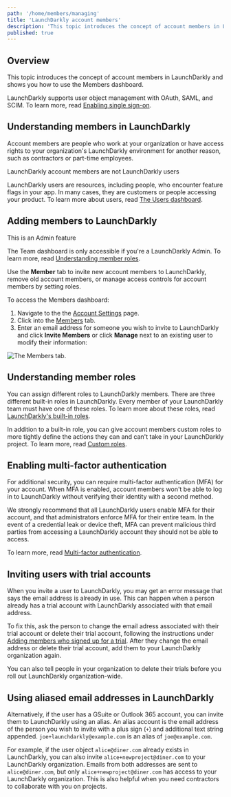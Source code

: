 ```yaml
---
path: '/home/members/managing'
title: 'LaunchDarkly account members'
description: 'This topic introduces the concept of account members in LaunchDarkly and shows you how to use the Team dashboard. LaunchDarkly supports user object management with OAuth, SAML, and SCIM.'
published: true
---
```


## Overview

This topic introduces the concept of account members in LaunchDarkly and shows you how to use the Members dashboard.

LaunchDarkly supports user object management with OAuth, SAML, and SCIM. To learn more, read [Enabling single sign-on](/home/account-security/sso).

## Understanding members in LaunchDarkly

Account members are people who work at your organization or have access rights to your organization's LaunchDarkly environment for another reason, such as contractors or part-time employees.

<Callout intent="info">
<CalloutTitle>LaunchDarkly account members are not LaunchDarkly users</CalloutTitle>
<CalloutDescription>

LaunchDarkly users are resources, including people, who encounter feature flags in your app. In many cases, they are customers or people accessing your product. To learn more about users, read [The Users dashboard](/home/users/users-dashboard).

</CalloutDescription>
</Callout>

## Adding members to LaunchDarkly

<Callout intent="alert">
<CalloutTitle>This is an Admin feature</CalloutTitle>
<CalloutDescription>

The Team dashboard is only accessible if you're a LaunchDarkly Admin. To learn more, read [Understanding member
roles](#understanding-member-roles).

</CalloutDescription>
</Callout>

Use the **Member** tab to invite new account members to LaunchDarkly, remove old account members, or manage access controls for account members by setting roles.

To access the Members dashboard:

1. Navigate to the the [Account Settings](https://app.launchdarkly.com/settings) page.
2. Click into the [Members](https://app.launchdarkly.com/settings/members) tab.
3. Enter an email address for someone you wish to invite to LaunchDarkly and click **Invite Members** or click **Manage** next to an existing user to modify their information:

![The Members tab.](../../../images/settings-team.png)


## Understanding member roles

You can assign different roles to LaunchDarkly members. There are three different built-in roles in LaunchDarkly. Every member of your LaunchDarkly team must have one of these roles. To learn more about these roles, read [LaunchDarkly's built-in roles](/home/members/built-in-roles).

In addition to a built-in role, you can give account members custom roles to more tightly define the actions they can and can't take in your LaunchDarkly project. To learn more, read [Custom roles](/home/members/custom-roles).

## Enabling multi-factor authentication

For additional security, you can require multi-factor authentication (MFA) for your account. When MFA is enabled, account members won't be able to log in to LaunchDarkly without verifying their identity with a second method.

We strongly recommend that all LaunchDarkly users enable MFA for their account, and that administrators enforce MFA for their entire team. In the event of a credential leak or device theft, MFA can prevent malicious third parties from accessing a LaunchDarkly account they should not be able to access.

To learn more, read [Multi-factor authentication](/home/account-security/mfa).

## Inviting users with trial accounts

When you invite a user to LaunchDarkly, you may get an error message that says the email address is already in use. This can happen when a person already has a trial account with LaunchDarkly associated with that email address.

To fix this, ask the person to change the email adress associated with their trial account or delete their trial account, following the instructions under [Adding members who signed up for a trial](/home/getting-started/your-account#adding-members-who-signed-up-for-a-trial). After they change the email address or delete their trial account, add them to your LaunchDarkly organization again.

You can also tell people in your organization to delete their trials before you roll out LaunchDarkly organization-wide.

## Using aliased email addresses in LaunchDarkly

Alternatively, if the user has a GSuite or Outlook 365 account, you can invite them to LaunchDarkly using an alias. An alias account is the email address of the person you wish to invite with a plus sign (`+`) and additional text string appended. `joe+launchdarkly@example.com` is an alias of `joe@example.com`.

For example, if the user object `alice@diner.com` already exists in LaunchDarkly, you can also invite `alice+newproject@diner.com` to your LaunchDarkly organization. Emails from both addresses are sent to `alice@diner.com`, but only `alice+newproject@diner.com` has access to your LaunchDarkly organization. This is also helpful when you need contractors to collaborate with you on projects.

